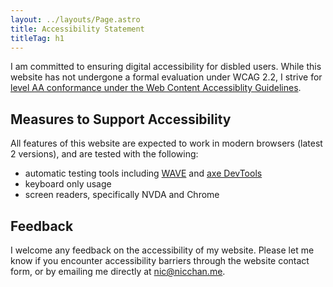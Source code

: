 ```yaml
---
layout: ../layouts/Page.astro
title: Accessibility Statement
titleTag: h1
---
```


I am committed to ensuring digital accessibility for disbled users. While this website has not undergone a formal evaluation under WCAG 2.2, I strive for [level AA conformance under the Web Content Accessiblity Guidelines](https://www.w3.org/TR/WCAG22/).

## Measures to Support Accessibility
All features of this website are expected to work in modern browsers (latest 2 versions), and are tested with the following:
- automatic testing tools including [WAVE](https://wave.webaim.org/) and [axe DevTools](https://chromewebstore.google.com/detail/axe-devtools-web-accessib/lhdoppojpmngadmnindnejefpokejbdd)
- keyboard only usage
- screen readers, specifically NVDA and Chrome


## Feedback

I welcome any feedback on the accessibility of my website. Please let me know if you encounter accessibility barriers through the website contact form, or by emailing me directly at [nic@nicchan.me](mailto:nicchan.me).
